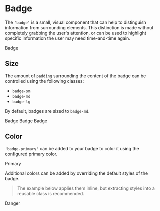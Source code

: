 
<Meta title="Components/Badge" />

# Badge

The `'badge'` is a small, visual component that can help to distinguish information from surrounding elements.
This distinction is made without completely grabbing the user's attention, or can be used to highlight specific information the user may need time-and-time again.

<Canvas>
  <Story name="Default">
    <span className="badge">Badge</span>
  </Story>
</Canvas>

## Size

The amount of `padding` surrounding the content of the badge can be controlled using the following classes:

* `badge-sm`
* `badge-md`
* `badge-lg`

By default, badges are sized to `badge-md`.

<Canvas>
  <Story name="Small">
    <span className="badge badge-sm">Badge</span>
  </Story>
  <Story name="Medium">
    <span className="badge badge-md">Badge</span>
  </Story>
  <Story name="Large">
    <span className="badge badge-lg">Badge</span>
  </Story>
</Canvas>

## Color

`'badge-primary'` can be added to your badge to color it using the configured primary color.

<Canvas>
  <Story name="Primary">
    <span className="badge badge-primary">Primary</span>
  </Story>
</Canvas>

Additional colors can be added by overriding the default styles of the badge.

> The example below applies them inline, but extracting styles into a reusable class is recommended.

<Canvas>
  <Story name="Custom Color">
    <span
      className="badge border-red-400 dark:border-red-600 bg-red-200 dark:bg-red-900 text-red-900 dark:text-red-50"
    >
      Danger
    </span>
  </Story>
</Canvas>
